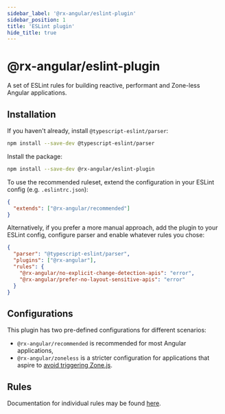```yaml
---
sidebar_label: '@rx-angular/eslint-plugin'
sidebar_position: 1
title: 'ESLint plugin'
hide_title: true
---
```


# @rx-angular/eslint-plugin

A set of ESLint rules for building reactive, performant and Zone-less Angular applications.

## Installation

If you haven't already, install `@typescript-eslint/parser`:

```bash
npm install --save-dev @typescript-eslint/parser
```

Install the package:

```bash
npm install --save-dev @rx-angular/eslint-plugin
```

To use the recommended ruleset, extend the configuration in your ESLint config (e.g. `.eslintrc.json`):

```json
{
  "extends": ["@rx-angular/recommended"]
}
```

Alternatively, if you prefer a more manual approach, add the plugin to your ESLint config, configure parser and enable whatever rules you chose:

```json
{
  "parser": "@typescript-eslint/parser",
  "plugins": ["@rx-angular"],
  "rules": {
    "@rx-angular/no-explicit-change-detection-apis": "error",
    "@rx-angular/prefer-no-layout-sensitive-apis": "error"
  }
}
```

## Configurations

This plugin has two pre-defined configurations for different scenarios:

- `@rx-angular/recommended` is recommended for most Angular applications,
- `@rx-angular/zoneless` is a stricter configuration for applications that aspire to [avoid triggering Zone.js](https://rx-angular.io/docs/cdk/zone-less).

## Rules

Documentation for individual rules may be found [here](https://rx-angular.io/docs/eslint-plugin/rules).
